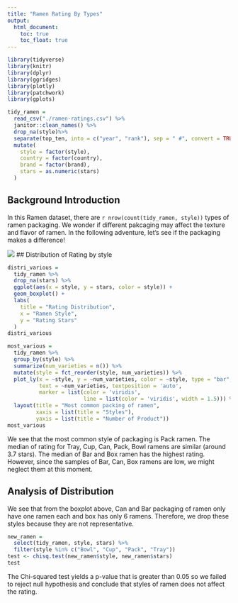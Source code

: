 ```yaml
---
title: "Ramen Rating By Types"
output: 
  html_document:
    toc: true
    toc_float: true
---
```


```r
library(tidyverse)
library(knitr)
library(dplyr)
library(ggridges)
library(plotly)
library(patchwork)
library(gplots)
```

```r
tidy_ramen = 
  read_csv("./ramen-ratings.csv") %>% 
  janitor::clean_names() %>% 
  drop_na(style)%>% 
  separate(top_ten, into = c("year", "rank"), sep = " #", convert = TRUE) %>% 
  mutate(
    style = factor(style),
    country = factor(country),
    brand = factor(brand),
    stars = as.numeric(stars)
  )
```

## Background Introduction 
In this Ramen dataset, there are `r nrow(count(tidy_ramen, style))` types of ramen packaging. We wonder if different pakcaging may affect the texture and flavor of ramen. In the following adventure, let's see if the packaging makes a difference!

![](pictures/package.jpg)
## Distribution of Rating by style
```r
distri_various = 
  tidy_ramen %>%
  drop_na(stars) %>%
  ggplot(aes(x = style, y = stars, color = style)) + 
  geom_boxplot() +
  labs(
    title = "Rating Distribution",
    x = "Ramen Style",
    y = "Rating Stars"
  )
distri_various
```
```r
most_various = 
  tidy_ramen %>%
  group_by(style) %>%
  summarize(num_varieties = n()) %>%
  mutate(style = fct_reorder(style, num_varieties)) %>%
  plot_ly(x = ~style, y = ~num_varieties, color = ~style, type = "bar", 
          text = ~num_varieties, textposition = 'auto', 
          marker = list(color = 'viridis', 
                        line = list(color = 'viridis', width = 1.5))) %>% 
  layout(title = "Most common packing of ramen",
         xaxis = list(title = "Styles"),
         yaxis = list(title = "Number of Product")) 
most_various
```

We see that the most common style of packaging is Pack ramen. The median of rating for Tray, Cup, Can, Pack, Bowl ramens are similar (around 3.7 stars). The median of Bar and Box ramen has the highest rating. However, since the samples of Bar, Can, Box ramens are low, we might neglect them at this moment.

## Analysis of Distribution

We see that from the boxplot above, Can and Bar packaging of ramen only have one ramen each and box has only 6 ramens. Therefore, we drop these styles because they are not representative.

```r
new_ramen = 
  select(tidy_ramen, style, stars) %>%
  filter(style %in% c("Bowl", "Cup", "Pack", "Tray"))
test <- chisq.test(new_ramen$style, new_ramen$stars)
test
```
The Chi-squared test yields a p-value that is greater than 0.05 so we failed to reject null hypothesis and conclude that styles of ramen does not affect the rating.




